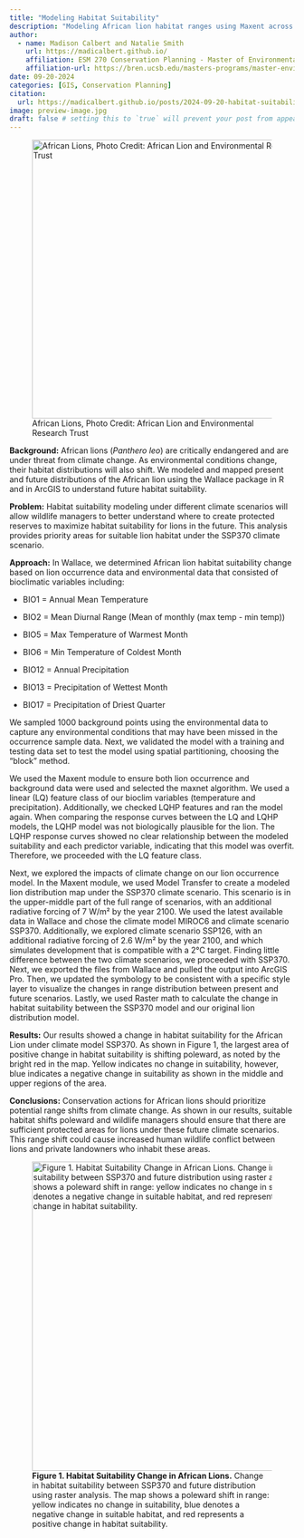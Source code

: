```yaml
---
title: "Modeling Habitat Suitability"
description: "Modeling African lion habitat ranges using Maxent across climate change scenarios"
author:
  - name: Madison Calbert and Natalie Smith
    url: https://madicalbert.github.io/
    affiliation: ESM 270 Conservation Planning - Master of Environmental Science & Management Program @ The Bren School (UCSB)
    affiliation-url: https://bren.ucsb.edu/masters-programs/master-environmental-science-and-management 
date: 09-20-2024
categories: [GIS, Conservation Planning] 
citation: 
  url: https://madicalbert.github.io/posts/2024-09-20-habitat-suitability/ 
image: preview-image.jpg
draft: false # setting this to `true` will prevent your post from appearing on your listing page until you're ready!
---
```


![African Lions, Photo Credit: African Lion and Environmental Research Trust](images/lion.jpg){fig-align="left" width="492"}

**Background:** African lions (*Panthero leo*) are critically endangered and are under threat from climate change. As environmental conditions change, their habitat distributions will also shift. We modeled and mapped present and future distributions of the African lion using the Wallace package in R and in ArcGIS to understand future habitat suitability.

**Problem:** Habitat suitability modeling under different climate scenarios will allow wildlife managers to better understand where to create protected reserves to maximize habitat suitability for lions in the future. This analysis provides priority areas for suitable lion habitat under the SSP370 climate scenario.

**Approach:** In Wallace, we determined African lion habitat suitability change based on lion occurrence data and environmental data that consisted of bioclimatic variables including:

-   BIO1 = Annual Mean Temperature

-   BIO2 = Mean Diurnal Range (Mean of monthly (max temp - min temp))

-   BIO5 = Max Temperature of Warmest Month

-   BIO6 = Min Temperature of Coldest Month

-   BIO12 = Annual Precipitation

-   BIO13 = Precipitation of Wettest Month

-   BIO17 = Precipitation of Driest Quarter

We sampled 1000 background points using the environmental data to capture any environmental conditions that may have been missed in the occurrence sample data. Next, we validated the model with a training and testing data set to test the model using spatial partitioning, choosing the “block” method.

We used the Maxent module to ensure both lion occurrence and background data were used and selected the maxnet algorithm. We used a linear (LQ) feature class of our bioclim variables (temperature and precipitation). Additionally, we checked LQHP features and ran the model again. When comparing the response curves between the LQ and LQHP models, the LQHP model was not biologically plausible for the lion. The LQHP response curves showed no clear relationship between the modeled suitability and each predictor variable, indicating that this model was overfit. Therefore, we proceeded with the LQ feature class.

Next, we explored the impacts of climate change on our lion occurrence model. In the Maxent module, we used Model Transfer to create a modeled lion distribution map under the SSP370 climate scenario. This scenario is in the upper-middle part of the full range of scenarios, with an additional radiative forcing of 7 W/m² by the year 2100. We used the latest available data in Wallace and chose the climate model MIROC6 and climate scenario SSP370. Additionally, we explored climate scenario SSP126, with an additional radiative forcing of 2.6 W/m² by the year 2100, and which simulates development that is compatible with a 2°C target. Finding little difference between the two climate scenarios, we proceeded with SSP370. Next, we exported the files from Wallace and pulled the output into ArcGIS Pro. Then, we updated the symbology to be consistent with a specific style layer to visualize the changes in range distribution between present and future scenarios. Lastly, we used Raster math to calculate the change in habitat suitability between the SSP370 model and our original lion distribution model.

**Results:** Our results showed a change in habitat suitability for the African Lion under climate model SSP370. As shown in Figure 1, the largest area of positive change in habitat suitability is shifting poleward, as noted by the bright red in the map. Yellow indicates no change in suitability, however, blue indicates a negative change in suitability as shown in the middle and upper regions of the area.

**Conclusions:** Conservation actions for African lions should prioritize potential range shifts from climate change. As shown in our results, suitable habitat shifts poleward and wildlife managers should ensure that there are sufficient protected areas for lions under these future climate scenarios. This range shift could cause increased human wildlife conflict between lions and private landowners who inhabit these areas.

![**Figure 1. Habitat Suitability Change in African Lions.** Change in habitat suitability between SSP370 and future distribution using raster analysis. The map shows a poleward shift in range: yellow indicates no change in suitability, blue denotes a negative change in suitable habitat, and red represents a positive change in habitat suitability.](figures/figure1.jpg){fig-align="left" width="546"}
